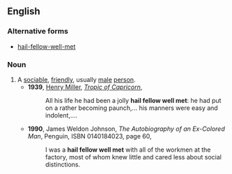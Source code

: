 {{also|hail-fellow-well-met}}

==English==

===Alternative forms===
* [[hail-fellow-well-met]]

===Noun===
{{en-noun|hail fellows well met}}
# A [[sociable]], [[friendly]], usually [[male]] [[person]].
#* '''1939''', [[w:Henry Miller|Henry Miller]], [[w:Tropic of Capricorn (novel)|''Tropic of Capricorn'']],
#*: All his life he had been a jolly '''hail fellow well met''': he had put on a rather becoming paunch,... his manners were easy and indolent,....
#* '''1990''', James Weldon Johnson, ''The Autobiography of an Ex-Colored Man'', Penguin, ISBN 0140184023, page 60,
#*: I was a '''hail fellow well met''' with all of the workmen at the factory, most of whom knew little and cared less about social distinctions.